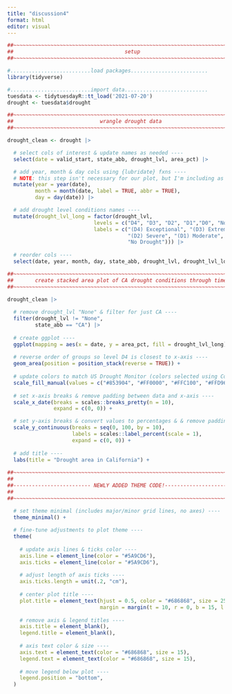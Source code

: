 ```yaml
---
title: "discussion4"
format: html
editor: visual
---
```


```r
##~~~~~~~~~~~~~~~~~~~~~~~~~~~~~~~~~~~~~~~~~~~~~~~~~~~~~~~~~~~~~~~~~~~~~~~~~~~~~~
##                                    setup                                 ----
##~~~~~~~~~~~~~~~~~~~~~~~~~~~~~~~~~~~~~~~~~~~~~~~~~~~~~~~~~~~~~~~~~~~~~~~~~~~~~~

#..........................load packages.........................
library(tidyverse)

#..........................import data...........................
tuesdata <- tidytuesdayR::tt_load('2021-07-20')
drought <- tuesdata$drought

##~~~~~~~~~~~~~~~~~~~~~~~~~~~~~~~~~~~~~~~~~~~~~~~~~~~~~~~~~~~~~~~~~~~~~~~~~~~~~~
##                            wrangle drought data                          ----
##~~~~~~~~~~~~~~~~~~~~~~~~~~~~~~~~~~~~~~~~~~~~~~~~~~~~~~~~~~~~~~~~~~~~~~~~~~~~~~

drought_clean <- drought |>

  # select cols of interest & update names as needed ----
  select(date = valid_start, state_abb, drought_lvl, area_pct) |> 

  # add year, month & day cols using {lubridate} fxns ----
  # NOTE: this step isn't necessary for our plot, but I'm including as examples of how to extract different date elements from a object of class Date using {lubridate}~ ----
  mutate(year = year(date),
         month = month(date, label = TRUE, abbr = TRUE),
         day = day(date)) |>

  # add drought level conditions names ----
  mutate(drought_lvl_long = factor(drought_lvl,
                            levels = c("D4", "D3", "D2", "D1","D0", "None"),
                            labels = c("(D4) Exceptional", "(D3) Extreme",
                                       "(D2) Severe", "(D1) Moderate", "(D0) Abnormally Dry", 
                                       "No Drought"))) |>
  
  # reorder cols ----
  select(date, year, month, day, state_abb, drought_lvl, drought_lvl_long, area_pct)

##~~~~~~~~~~~~~~~~~~~~~~~~~~~~~~~~~~~~~~~~~~~~~~~~~~~~~~~~~~~~~~~~~~~~~~~~~~~~~~
##       create stacked area plot of CA drought conditions through time     ----
##~~~~~~~~~~~~~~~~~~~~~~~~~~~~~~~~~~~~~~~~~~~~~~~~~~~~~~~~~~~~~~~~~~~~~~~~~~~~~~

drought_clean |> 
  
  # remove drought_lvl "None" & filter for just CA ----
  filter(drought_lvl != "None",
         state_abb == "CA") |> 
  
  # create ggplot ----
  ggplot(mapping = aes(x = date, y = area_pct, fill = drought_lvl_long)) +
  
  # reverse order of groups so level D4 is closest to x-axis ----
  geom_area(position = position_stack(reverse = TRUE)) +
  
  # update colors to match US Drought Monitor (colors selected using ColorPick Eyedropper from original USDM data viz) ----
  scale_fill_manual(values = c("#853904", "#FF0000", "#FFC100", "#FFD965", "#FFFF00")) +
  
  # set x-axis breaks & remove padding between data and x-axis ----
  scale_x_date(breaks = scales::breaks_pretty(n = 10),
               expand = c(0, 0)) +

  # set y-axis breaks & convert values to percentages & & remove padding between data and y-axis----
  scale_y_continuous(breaks = seq(0, 100, by = 10),
                     labels = scales::label_percent(scale = 1),
                     expand = c(0, 0)) +
  
  # add title ----
  labs(title = "Drought area in California") +
  
##~~~~~~~~~~~~~~~~~~~~~~~~~~~~~~~~~~~~~~~~~~~~~~~~~~~~~~~~~~~~~~~~~~~~~~~~~~~~~~
##                                                                            --
##------------------------- NEWLY ADDED THEME CODE!-----------------------------
##                                                                            --
##~~~~~~~~~~~~~~~~~~~~~~~~~~~~~~~~~~~~~~~~~~~~~~~~~~~~~~~~~~~~~~~~~~~~~~~~~~~~~~

  # set theme minimal (includes major/minor grid lines, no axes) ----
  theme_minimal() +
  
  # fine-tune adjustments to plot theme ----
  theme(
    
    # update axis lines & ticks color ----
    axis.line = element_line(color = "#5A9CD6"),
    axis.ticks = element_line(color = "#5A9CD6"),
    
    # adjust length of axis ticks ----
    axis.ticks.length = unit(.2, "cm"),
    
    # center plot title ----
    plot.title = element_text(hjust = 0.5, color = "#686868", size = 25,
                              margin = margin(t = 10, r = 0, b = 15, l = 0)),
    
    # remove axis & legend titles ----
    axis.title = element_blank(),
    legend.title = element_blank(),
    
    # axis text color & size ----
    axis.text = element_text(color = "#686868", size = 15),
    legend.text = element_text(color = "#686868", size = 15),
    
    # move legend below plot ----
    legend.position = "bottom",
  )
```

